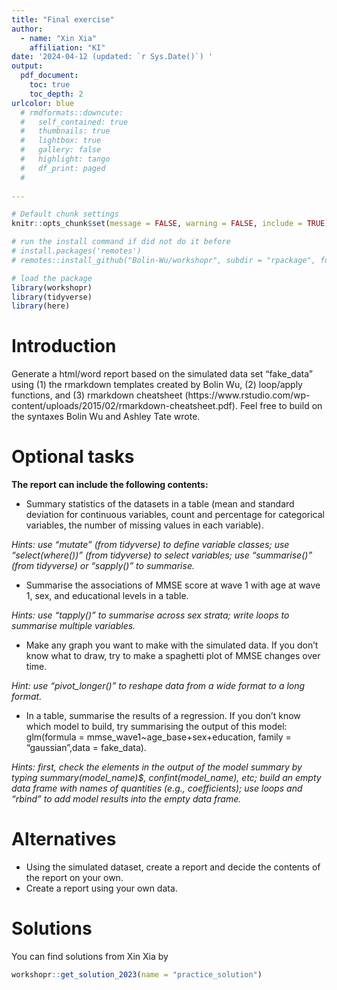 ```yaml
---
title: "Final exercise"
author:
  - name: "Xin Xia"
    affiliation: "KI"
date: '2024-04-12 (updated: `r Sys.Date()`) '
output:
  pdf_document: 
    toc: true
    toc_depth: 2
urlcolor: blue
  # rmdformats::downcute:
  #   self_contained: true
  #   thumbnails: true
  #   lightbox: true
  #   gallery: false
  #   highlight: tango
  #   df_print: paged
  #   
    
---
```


```r
# Default chunk settings
knitr::opts_chunk$set(message = FALSE, warning = FALSE, include = TRUE)
```

```r
# run the install command if did not do it before
# install.packages('remotes')
# remotes::install_github("Bolin-Wu/workshopr", subdir = "rpackage", force = TRUE)

# load the package
library(workshopr)
library(tidyverse)
library(here)
```

# Introduction

Generate a html/word report based on the simulated data set “fake_data” using (1) the rmarkdown templates created by Bolin Wu, (2) loop/apply functions, and (3) rmarkdown cheatsheet (https://www.rstudio.com/wp-content/uploads/2015/02/rmarkdown-cheatsheet.pdf). Feel free to build on the syntaxes Bolin Wu and Ashley Tate wrote. 

# Optional tasks
**The report can include the following contents:**

* Summary statistics of the datasets in a table (mean and standard deviation for continuous variables, count and percentage for categorical variables, the number of missing values in each variable). 

*Hints: use “mutate” (from tidyverse) to define variable classes; use “select(where())” (from tidyverse) to select variables; use “summarise()” (from tidyverse) or “sapply()” to summarise.*

* Summarise the associations of MMSE score at wave 1 with age at wave 1, sex, and educational levels in a table.

*Hints: use “tapply()” to summarise across sex strata; write loops to summarise multiple variables.*

* Make any graph you want to make with the simulated data. If you don’t know what to draw, try to make a spaghetti plot of MMSE changes over time.

*Hint: use “pivot_longer()” to reshape data from a wide format to a long format.*

* In a table, summarise the results of a regression. If you don’t know which model to build, try summarising the output of this model: glm(formula = mmse_wave1~age_base+sex+education, family = "gaussian",data = fake_data).

*Hints: first, check the elements in the output of the model summary by typing summary(model_name)$, confint(model_name), etc; build an empty data frame with names of quantities (e.g., coefficients); use loops and “rbind” to add model results into the empty data frame.*

# Alternatives

* Using the simulated dataset, create a report and decide the contents of the report on your own.
* Create a report using your own data.

# Solutions

You can find solutions from Xin Xia by

```r
workshopr::get_solution_2023(name = "practice_solution")
```

